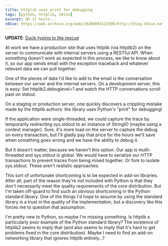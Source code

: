 ```yaml
---
title: httplib uses print for debugging
tags: [python, httplib, n01se]
excerpt: Oh it hurts...
n01se: https://web.archive.org/web/20200803113306/http://blog.n01se.net/blog-n01se-net-p-213.html
---
```


**UPDATE**: [Duck-typing to the rescue](/2010-08-29-python-httplib-debug)

At work we have a production site that uses httplib (via httplib2) on the
server to communicate with internal servers using a RESTful API. When
something doesn't work as expected in this process, we like to know about
it, so our app sends email with the exception traceback and whatever
relevant data we can pull together.

One of the pieces of data I'd like to add to the email is the conversation
between our server and the internal servers. On a development server, this
is easy: Set httplib2.debuglevel=1 and watch the HTTP conversations scroll
past on stdout.

On a staging or production server, one quickly discovers a crippling
mistake made by the httplib authors: the library uses Python's "print" for
debugging!

If the application were single-threaded, we could capture the trace by
temporarily redirecting sys.stdout to an instance of StringIO (maybe using
a context manager). Sure, it's more load on the server to capture the debug
on every transaction, but I'll gladly pay that price for the hours we'll
save when something goes wrong and we have the ability to debug it.

But it doesn't matter, because we haven't this option. Our app is
multi-threaded and sys.stdout is global. We would have to serialize our
HTTP transactions to prevent traces from being mixed together. Or fork to
isolate sys.stdout. These aren't realistic approaches.

This sort of unfortunate shortcoming is to be expected in add-on libraries.
After all, part of the reason they're not included with Python is that they
don't necessarily meet the quality requirements of the core distribution.
But I'm taken off-guard to find such an obvious shortcoming in the Python
standard library. One of the things I'd hope to assume by using the
standard library is a trust in the quality of the implementation, but
a discovery like this forces me to question that assumption.

I'm pretty new to Python, so maybe I'm missing something. Is httplib
a particularly poor example of the Python standard library? The existence
of httplib2 seems to imply that (and also seems to imply that it's hard to
get problems fixed in the core distribution). Maybe I need to find an
add-on networking library that ignores httplib entirely...?

